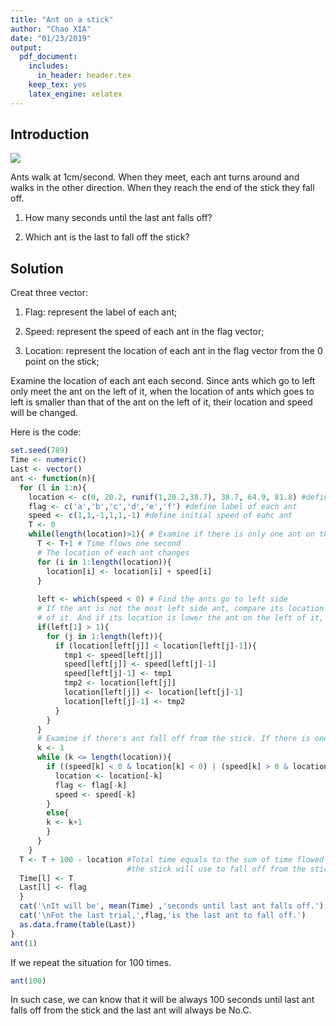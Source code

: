 ```yaml
---
title: "Ant on a stick"
author: "Chao XIA"
date: "01/23/2019"
output: 
  pdf_document:
    includes:
      in_header: header.tex
    keep_tex: yes
    latex_engine: xelatex
---
```


## Introduction
![](ant.jpg){}\

Ants walk at 1cm/second. When they meet, each ant turns around and walks in the other direction. When they reach the end of the stick they fall off.

(1) How many seconds until the last ant falls off?

(2) Which ant is the last to fall off the stick?

## Solution
Creat three vector:

(1) Flag: represent the label of each ant;

(2) Speed: represent the speed of each ant in the flag vector;

(3) Location: represent the location of each ant in the flag vector from the 0 point on the stick;

Examine the location of each ant each second. Since ants which go to left only meet the ant on the left of it, when the location of ants which goes to left is smaller than that of the ant on the left of it, their location and speed will be changed.

Here is the code:

```r
set.seed(789)
Time <- numeric()
Last <- vector()
ant <- function(n){
  for (l in 1:n){
    location <- c(0, 20.2, runif(1,20.2,38.7), 38.7, 64.9, 81.8) #define location of each ant
    flag <- c('a','b','c','d','e','f') #define label of each ant
    speed <- c(1,1,-1,1,1,-1) #define initial speed of eahc ant
    T <- 0
    while(length(location)>1){ # Examine if there is only one ant on the stick
      T <- T+1 # Time flows one second
      # The location of each ant changes
      for (i in 1:length(location)){
        location[i] <- location[i] + speed[i]
      }
      
      left <- which(speed < 0) # Find the ants go to left side
      # If the ant is not the most left side ant, compare its location with the ant on the left 
      # of it. And if its location is lower the ant on the left of it, change their speed and location.
      if(left[1] > 1){
        for (j in 1:length(left)){
          if (location[left[j]] < location[left[j]-1]){
            tmp1 <- speed[left[j]]  
            speed[left[j]] <- speed[left[j]-1]
            speed[left[j]-1] <- tmp1
            tmp2 <- location[left[j]]  
            location[left[j]] <- location[left[j]-1]
            location[left[j]-1] <- tmp2
          }
        }
      } 
      # Examine if there's ant fall off from the stick. If there is one, remove its label, location and speed.
      k <- 1
      while (k <= length(location)){
        if ((speed[k] < 0 & location[k] < 0) | (speed[k] > 0 & location[k] > 100)){
          location <- location[-k]
          flag <- flag[-k]
          speed <- speed[-k]
        }
        else{
        k <- k+1
        }
      }
    }
  T <- T + 100 - location #Total time equals to the sum of time flowed from the very beginning and the time the last ant on 
                          #the stick will use to fall off from the stick
  Time[l] <- T
  Last[l] <- flag
  }
  cat('\nIt will be', mean(Time) ,'seconds until last ant falls off.')
  cat('\nFot the last trial,',flag,'is the last ant to fall off.')
  as.data.frame(table(Last))
}
ant(1)
```

If we repeat the situation for 100 times.
```r
ant(100)
```

In such case, we can know that it will be always 100 seconds until last ant falls off from the stick and the last ant will always be No.C.
